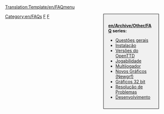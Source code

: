 [[Translation:Template/en/FAQmenu]]
<noinclude></noinclude><div style="float:right;width:150px;border:1px solid black;background:#F0F0F0;padding:15px;-moz-border-radius:5px;">
<span style="font-weight:bold">[[en/Archive/Other/FAQ]] series:</span>

* [[pt/Manual/FAQ Questões gerais|Questões gerais]]
* [[pt/Manual/FAQ Instalação|Instalação]]
* [[pt/Archive/Other/FAQ Versões de OpenTTD|Versões do OpenTTD]]
* [[pt/FAQ Jogabilidade|Jogabilidade]]
* [[pt/FAQ Multijogador|Multijogador]]
* [[pt/FAQ NewGRF|Novos Gráficos (Newgrf)]]
* [[pt/FAQ Gráficos 32 bit|Gráficos 32 bit]]
* [[pt/FAQ Resolução de Problemas|Resolução de Problemas]]
* [[pt/FAQ Desenvolvimento|Desenvolvimento]]
</div>
<includeonly>[[Category:en/FAQs]]</includeonly><noinclude>

[[Category:en/Templates|F]][[Category:en/Navigation|F]]
</noinclude>